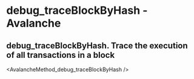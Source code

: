 # debug_traceBlockByHash  - Avalanche

## debug_traceBlockByHash. Trace the execution of all transactions in a block


<AvalancheMethod_debug_traceBlockByHash />
